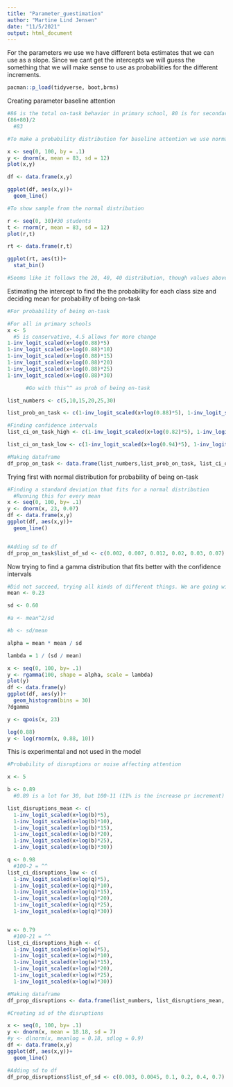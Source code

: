 ```yaml
---
title: "Parameter_guestimation"
author: "Martine Lind Jensen"
date: "11/5/2021"
output: html_document
---
```



For the parameters we use we have different beta estimates that we can use as a slope. Since we cant get the intercepts we will guess the something that we will make sense to use as probabilities for the different increments. 
```r
pacman::p_load(tidyverse, boot,brms)
```


Creating parameter baseline attention 

```r
#86 is the total on-task behavior in primary school, 80 is for secondary school
(86+80)/2
  #83 

#To make a probability distribution for baseline attention we use normal distribution 

x <- seq(0, 100, by = .1)
y <- dnorm(x, mean = 83, sd = 12)
plot(x,y)

df <- data.frame(x,y)

ggplot(df, aes(x,y))+ 
  geom_line()

#To show sample from the normal distribution 

r <- seq(0, 30)#30 students
t <- rnorm(r, mean = 83, sd = 12)
plot(r,t)

rt <- data.frame(r,t)

ggplot(rt, aes(t))+ 
  stat_bin()

#Seems like it follows the 20, 40, 40 distribution, though values above 95% needs to be 95% as this i more likely, but that fewer students, 20%, will have lower than 75% baseline attention, and that is not crazy values 

```

Estimating the intercept to find the the probability for each class size and deciding mean for probability of being on-task 
```r
#For probability of being on-task 

#For all in primary schools 
x <- 5
  #5 is conservative, 4.5 allows for more change 
1-inv_logit_scaled(x+log(0.88)*5)
1-inv_logit_scaled(x+log(0.88)*10)
1-inv_logit_scaled(x+log(0.88)*15)
1-inv_logit_scaled(x+log(0.88)*20)
1-inv_logit_scaled(x+log(0.88)*25)
1-inv_logit_scaled(x+log(0.88)*30)

      #Go with this^^ as prob of being on-task  

list_numbers <- c(5,10,15,20,25,30)

list_prob_on_task <- c(1-inv_logit_scaled(x+log(0.88)*5), 1-inv_logit_scaled(x+log(0.88)*10), 1-inv_logit_scaled(x+log(0.88)*15), 1-inv_logit_scaled(x+log(0.88)*20), 1-inv_logit_scaled(x+log(0.88)*25), 1-inv_logit_scaled(x+log(0.88)*30))

#Finding confidence intervals 
list_ci_on_task_high <- c(1-inv_logit_scaled(x+log(0.82)*5), 1-inv_logit_scaled(x+log(0.82)*10), 1-inv_logit_scaled(x+log(0.82)*15), 1-inv_logit_scaled(x+log(0.82)*20), 1-inv_logit_scaled(x+log(0.82)*25), 1-inv_logit_scaled(x+log(0.82)*30))

list_ci_on_task_low <- c(1-inv_logit_scaled(x+log(0.94)*5), 1-inv_logit_scaled(x+log(0.94)*10), 1-inv_logit_scaled(x+log(0.94)*15), 1-inv_logit_scaled(x+log(0.94)*20), 1-inv_logit_scaled(x+log(0.94)*25), 1-inv_logit_scaled(x+log(0.94)*30))

#Making dataframe 
df_prop_on_task <- data.frame(list_numbers,list_prob_on_task, list_ci_on_task_low, list_ci_on_task_high)
```

Trying first with normal distribution for probability of being on-task

```r
#Finding a standard deviation that fits for a normal distribution 
  #Running this for every mean
x <- seq(0, 100, by= .1)
y <- dnorm(x, 23, 0.07)
df <- data.frame(x,y)
ggplot(df, aes(x,y))+ 
  geom_line()


#Adding sd to df 
df_prop_on_task$list_of_sd <- c(0.002, 0.007, 0.012, 0.02, 0.03, 0.07) 
```


Now trying to find a gamma distribution that fits better with the confidence intervals 

```r
#Did not succeed, trying all kinds of different things. We are going with normal distributions.
mean <- 0.23

sd <- 0.60

#a <- mean^2/sd

#b <- sd/mean

alpha = mean * mean / sd

lambda = 1 / (sd / mean)

x <- seq(0, 100, by= .1)
y <- rgamma(100, shape = alpha, scale = lambda)
plot(y)
df <- data.frame(y)
ggplot(df, aes(y))+ 
  geom_histogram(bins = 30)
?dgamma

y <- qpois(x, 23)

log(0.88)
y <- log(rnorm(x, 0.88, 10))
```




This is experimental and not used in the model

```r
#Probability of disruptions or noise affecting attention 

x <- 5

b <- 0.89
  #0.89 is a lot for 30, but 100-11 (11% is the increase pr increment) is 89, and can be argued to fit. See what happens. I took the most conservative effect of off-task behavior 

list_disruptions_mean <- c(
  1-inv_logit_scaled(x+log(b)*5),
  1-inv_logit_scaled(x+log(b)*10),
  1-inv_logit_scaled(x+log(b)*15),
  1-inv_logit_scaled(x+log(b)*20),
  1-inv_logit_scaled(x+log(b)*25),
  1-inv_logit_scaled(x+log(b)*30))

q <- 0.98
  #100-2 = ^^ 
list_ci_disruptions_low <- c(
  1-inv_logit_scaled(x+log(q)*5),
  1-inv_logit_scaled(x+log(q)*10),
  1-inv_logit_scaled(x+log(q)*15),
  1-inv_logit_scaled(x+log(q)*20),
  1-inv_logit_scaled(x+log(q)*25),
  1-inv_logit_scaled(x+log(q)*30))


w <- 0.79
  #100-21 = ^^ 
list_ci_disruptions_high <- c(
  1-inv_logit_scaled(x+log(w)*5),
  1-inv_logit_scaled(x+log(w)*10),
  1-inv_logit_scaled(x+log(w)*15),
  1-inv_logit_scaled(x+log(w)*20),
  1-inv_logit_scaled(x+log(w)*25),
  1-inv_logit_scaled(x+log(w)*30))

#Making dataframe 
df_prop_disruptions <- data.frame(list_numbers, list_disruptions_mean, list_ci_disruptions_low, list_ci_disruptions_high)

#Creating sd of the disruptions 

x <- seq(0, 100, by= .1)
y <- dnorm(x, mean = 18.18, sd = 7)
#y <- dlnorm(x, meanlog = 0.18, sdlog = 0.9)
df <- data.frame(x,y)
ggplot(df, aes(x,y))+ 
  geom_line()

#Adding sd to df 
df_prop_disruptions$list_of_sd <- c(0.003, 0.0045, 0.1, 0.2, 0.4, 0.7) 

```



